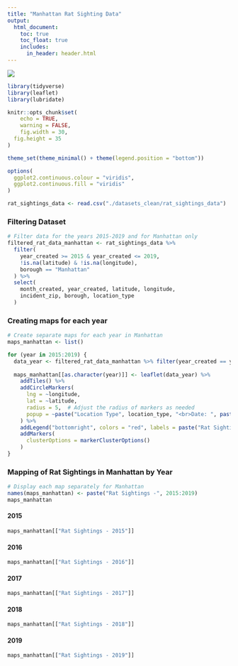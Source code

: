 ```yaml
---
title: "Manhattan Rat Sighting Data"
output: 
  html_document:
    toc: true
    toc_float: true
    includes:
      in_header: header.html
---
```


![](https://www.cbc.ca/natureofthings/content/images/CBC_Rat_City_FA_Horizontal_1920.jpg)

```r
library(tidyverse)
library(leaflet)
library(lubridate)

knitr::opts_chunk$set(
	echo = TRUE,
	warning = FALSE,
	fig.width = 30, 
  fig.height = 35
)

theme_set(theme_minimal() + theme(legend.position = "bottom"))

options(
  ggplot2.continuous.colour = "viridis",
  ggplot2.continuous.fill = "viridis"
)

rat_sightings_data <- read.csv("./datasets_clean/rat_sightings_data")

```

### Filtering Dataset 
```r
# Filter data for the years 2015-2019 and for Manhattan only
filtered_rat_data_manhattan <- rat_sightings_data %>%
  filter(
    year_created >= 2015 & year_created <= 2019,
    !is.na(latitude) & !is.na(longitude),
    borough == "Manhattan"
  ) %>%
  select(
    month_created, year_created, latitude, longitude, 
    incident_zip, borough, location_type
  )
```

### Creating maps for each year 
```r
# Create separate maps for each year in Manhattan
maps_manhattan <- list()

for (year in 2015:2019) {
  data_year <- filtered_rat_data_manhattan %>% filter(year_created == year)
  
  maps_manhattan[[as.character(year)]] <- leaflet(data_year) %>%
    addTiles() %>%
    addCircleMarkers(
      lng = ~longitude,
      lat = ~latitude,
      radius = 5,  # Adjust the radius of markers as needed
      popup = ~paste("Location Type", location_type, "<br>Date: ", paste(month_created, year_created, sep = "-"))
    ) %>%
    addLegend("bottomright", colors = "red", labels = paste("Rat Sightings - ", year)) %>%
    addMarkers(
      clusterOptions = markerClusterOptions()
    )
}
```

### Mapping of Rat Sightings in Manhattan by Year 

```r
# Display each map separately for Manhattan
names(maps_manhattan) <- paste("Rat Sightings -", 2015:2019)
maps_manhattan
```

#### 2015
```r
maps_manhattan[["Rat Sightings - 2015"]]
```

#### 2016
```r
maps_manhattan[["Rat Sightings - 2016"]]
```

#### 2017
```r
maps_manhattan[["Rat Sightings - 2017"]]
```

#### 2018
```r
maps_manhattan[["Rat Sightings - 2018"]]
```

#### 2019
```r
maps_manhattan[["Rat Sightings - 2019"]]

```

